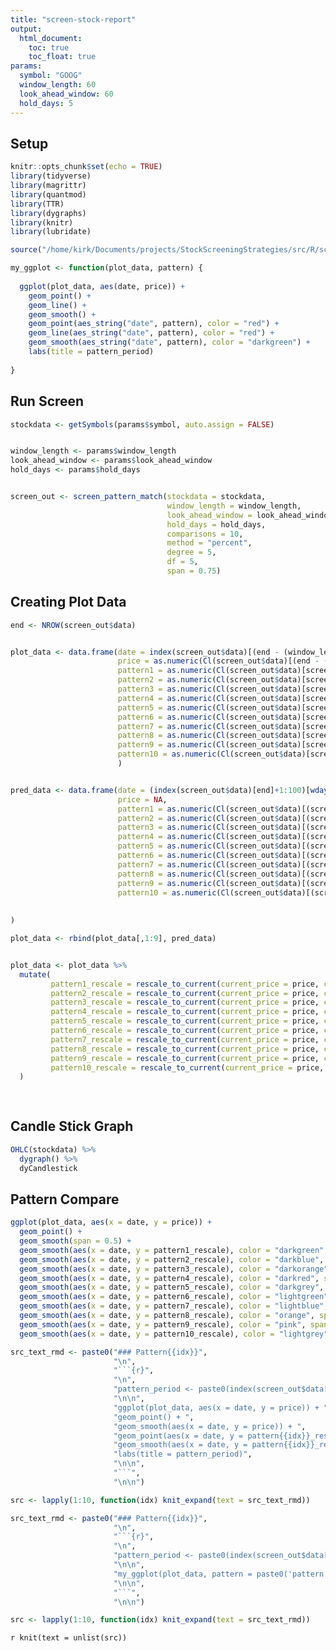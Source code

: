 ```yaml
---
title: "screen-stock-report"
output: 
  html_document:
    toc: true
    toc_float: true
params:
  symbol: "GOOG"
  window_length: 60
  look_ahead_window: 60
  hold_days: 5
---
```


## Setup


```r
knitr::opts_chunk$set(echo = TRUE)
library(tidyverse)
library(magrittr)
library(quantmod)
library(TTR)
library(dygraphs)
library(knitr)
library(lubridate)

source("/home/kirk/Documents/projects/StockScreeningStrategies/src/R/screen-pattern-match.R")

my_ggplot <- function(plot_data, pattern) {
  
  ggplot(plot_data, aes(date, price)) + 
    geom_point() + 
    geom_line() + 
    geom_smooth() + 
    geom_point(aes_string("date", pattern), color = "red") + 
    geom_line(aes_string("date", pattern), color = "red") +
    geom_smooth(aes_string("date", pattern), color = "darkgreen") + 
    labs(title = pattern_period)
  
}

```

## Run Screen

```r


stockdata <- getSymbols(params$symbol, auto.assign = FALSE)


window_length <- params$window_length
look_ahead_window <- params$look_ahead_window
hold_days <- params$hold_days


screen_out <- screen_pattern_match(stockdata = stockdata,
                                   window_length = window_length,
                                   look_ahead_window = look_ahead_window,
                                   hold_days = hold_days,
                                   comparisons = 10,
                                   method = "percent",
                                   degree = 5,
                                   df = 5,
                                   span = 0.75)
```

## Creating Plot Data


```r
end <- NROW(screen_out$data)


plot_data <- data.frame(date = index(screen_out$data)[(end - (window_length - 1)) : end],
                        price = as.numeric(Cl(screen_out$data)[(end - (window_length - 1)) : end]),
                        pattern1 = as.numeric(Cl(screen_out$data)[screen_out$index[1]:(screen_out$index[1] + (window_length - 1))]),
                        pattern2 = as.numeric(Cl(screen_out$data)[screen_out$index[2]:(screen_out$index[2] + (window_length - 1))]),
                        pattern3 = as.numeric(Cl(screen_out$data)[screen_out$index[3]:(screen_out$index[3] + (window_length - 1))]),
                        pattern4 = as.numeric(Cl(screen_out$data)[screen_out$index[4]:(screen_out$index[4] + (window_length - 1))]),
                        pattern5 = as.numeric(Cl(screen_out$data)[screen_out$index[5]:(screen_out$index[5] + (window_length - 1))]),
                        pattern6 = as.numeric(Cl(screen_out$data)[screen_out$index[6]:(screen_out$index[6] + (window_length - 1))]),
                        pattern7 = as.numeric(Cl(screen_out$data)[screen_out$index[7]:(screen_out$index[7] + (window_length - 1))]),
                        pattern8 = as.numeric(Cl(screen_out$data)[screen_out$index[8]:(screen_out$index[8] + (window_length - 1))]),
                        pattern9 = as.numeric(Cl(screen_out$data)[screen_out$index[9]:(screen_out$index[9] + (window_length - 1))]),
                        pattern10 = as.numeric(Cl(screen_out$data)[screen_out$index[10]:(screen_out$index[10] + (window_length - 1))])
                        )


pred_data <- data.frame(date = (index(screen_out$data)[end]+1:100)[wday(index(screen_out$data)[end]+1:(look_ahead_window+hold_days))%in%2:6][1:(look_ahead_window+hold_days)],
                        price = NA,
                        pattern1 = as.numeric(Cl(screen_out$data)[(screen_out$index[1] + window_length):(screen_out$index[1] + (window_length + look_ahead_window + hold_days - 1))]),
                        pattern2 = as.numeric(Cl(screen_out$data)[(screen_out$index[2] + window_length):(screen_out$index[2] + (window_length + look_ahead_window + hold_days - 1))]),
                        pattern3 = as.numeric(Cl(screen_out$data)[(screen_out$index[3] + window_length):(screen_out$index[3] + (window_length + look_ahead_window + hold_days - 1))]),
                        pattern4 = as.numeric(Cl(screen_out$data)[(screen_out$index[4] + window_length):(screen_out$index[4] + (window_length + look_ahead_window + hold_days - 1))]),
                        pattern5 = as.numeric(Cl(screen_out$data)[(screen_out$index[5] + window_length):(screen_out$index[5] + (window_length + look_ahead_window + hold_days - 1))]),
                        pattern6 = as.numeric(Cl(screen_out$data)[(screen_out$index[6] + window_length):(screen_out$index[6] + (window_length + look_ahead_window + hold_days - 1))]),
                        pattern7 = as.numeric(Cl(screen_out$data)[(screen_out$index[7] + window_length):(screen_out$index[7] + (window_length + look_ahead_window + hold_days - 1))]),
                        pattern8 = as.numeric(Cl(screen_out$data)[(screen_out$index[8] + window_length):(screen_out$index[8] + (window_length + look_ahead_window + hold_days - 1))]),
                        pattern9 = as.numeric(Cl(screen_out$data)[(screen_out$index[9] + window_length):(screen_out$index[9] + (window_length + look_ahead_window + hold_days - 1))]),
                        pattern10 = as.numeric(Cl(screen_out$data)[(screen_out$index[10] + window_length):(screen_out$index[10] + (window_length + look_ahead_window + hold_days - 1))])
                             
                             
)

plot_data <- rbind(plot_data[,1:9], pred_data)


plot_data <- plot_data %>%
  mutate(
         pattern1_rescale = rescale_to_current(current_price = price, check_price = pattern1),
         pattern2_rescale = rescale_to_current(current_price = price, check_price = pattern2),
         pattern3_rescale = rescale_to_current(current_price = price, check_price = pattern3),
         pattern4_rescale = rescale_to_current(current_price = price, check_price = pattern4),
         pattern5_rescale = rescale_to_current(current_price = price, check_price = pattern5),
         pattern6_rescale = rescale_to_current(current_price = price, check_price = pattern6),
         pattern7_rescale = rescale_to_current(current_price = price, check_price = pattern7),
         pattern8_rescale = rescale_to_current(current_price = price, check_price = pattern8),
         pattern9_rescale = rescale_to_current(current_price = price, check_price = pattern9),
         pattern10_rescale = rescale_to_current(current_price = price, check_price = pattern10)
  )
         
         
```



## Candle Stick Graph

```r
OHLC(stockdata) %>%
  dygraph() %>%
  dyCandlestick
```


## Pattern Compare {.tabset}

```r
ggplot(plot_data, aes(x = date, y = price)) +
  geom_point() +
  geom_smooth(span = 0.5) +
  geom_smooth(aes(x = date, y = pattern1_rescale), color = "darkgreen", span = 0.5) +
  geom_smooth(aes(x = date, y = pattern2_rescale), color = "darkblue", span = 0.5) +
  geom_smooth(aes(x = date, y = pattern3_rescale), color = "darkorange", span = 0.5) +
  geom_smooth(aes(x = date, y = pattern4_rescale), color = "darkred", span = 0.5) + 
  geom_smooth(aes(x = date, y = pattern5_rescale), color = "darkgrey", span = 0.5) +
  geom_smooth(aes(x = date, y = pattern6_rescale), color = "lightgreen", span = 0.5) +
  geom_smooth(aes(x = date, y = pattern7_rescale), color = "lightblue", span = 0.5) +
  geom_smooth(aes(x = date, y = pattern8_rescale), color = "orange", span = 0.5) +
  geom_smooth(aes(x = date, y = pattern9_rescale), color = "pink", span = 0.5) +
  geom_smooth(aes(x = date, y = pattern10_rescale), color = "lightgrey", span = 0.5)
```


```r
src_text_rmd <- paste0("### Pattern{{idx}}", 
                       "\n",
                       "```{r}",
                       "\n",
                       "pattern_period <- paste0(index(screen_out$data[screen_out$index[{{idx}}]:(screen_out$index[{{idx}}] + (window_length -1))])[c(1,60)],collapse=' to ')",
                       "\n\n",
                       "ggplot(plot_data, aes(x = date, y = price)) + ",
                       "geom_point() + ",
                       "geom_smooth(aes(x = date, y = price)) + ",
                       "geom_point(aes(x = date, y = pattern{{idx}}_rescale), color = 'red') + ",
                       "geom_smooth(aes(x = date, y = pattern{{idx}}_rescale), color = 'darkgreen', span = 0.5) + ",
                       "labs(title = pattern_period)",
                       "\n\n",
                       "```",
                       "\n\n")

src <- lapply(1:10, function(idx) knit_expand(text = src_text_rmd))
```


```r
src_text_rmd <- paste0("### Pattern{{idx}}", 
                       "\n",
                       "```{r}",
                       "\n",
                       "pattern_period <- paste0(index(screen_out$data[screen_out$index[{{idx}}]:(screen_out$index[{{idx}}] + (window_length -1))])[c(1,60)],collapse=' to ')",
                       "\n\n",
                       "my_ggplot(plot_data, pattern = paste0('pattern', {{idx}}, '_rescale'))",
                       "\n\n",
                       "```",
                       "\n\n")

src <- lapply(1:10, function(idx) knit_expand(text = src_text_rmd))
```


`r knit(text = unlist(src))`


<!--

### Pattern 1

```r
idx <- 1

pattern_period <- paste0(
  index(screen_out$data[screen_out$index[idx]:(screen_out$index[idx] + (window_length - 1))])[c(1,60)], 
  collapse=" to ")

ggplot(plot_data, aes(x = date, y = price)) +
  geom_point() +
  geom_smooth(aes(x = date, y = price)) + 
  geom_point(aes_string(x = "date", y = paste0("pattern", idx, "_rescale")), color = "darkgreen") +
  geom_smooth(aes_string(x = "date", y = paste0("pattern", idx, "_rescale")), color = "lightgreen", span = 0.5) +
  labs(title = pattern_period)

```



### Pattern 2

```r
idx <- 2

pattern_period <- paste0(
  index(screen_out$data[screen_out$index[idx]:(screen_out$index[idx] + (window_length - 1))])[c(1,60)], 
  collapse=" to ")

ggplot(plot_data, aes(x = date, y = price)) +
  geom_point() +
  geom_smooth(aes_string(x = "date", y = paste0("pattern", idx, "_rescale")), color = "darkgreen", span = 0.5) +
  labs(title = pattern_period)

```



### Pattern 3

```r
idx <- 3

pattern_period <- paste0(
  index(screen_out$data[screen_out$index[idx]:(screen_out$index[idx] + (window_length - 1))])[c(1,60)], 
  collapse=" to ")

ggplot(plot_data, aes(x = date, y = price)) +
  geom_point() +
  geom_smooth(aes_string(x = "date", y = paste0("pattern", idx, "_rescale")), color = "darkgreen", span = 0.5) +
  labs(title = pattern_period)

```



### Pattern 4

```r
idx <- 4

pattern_period <- paste0(
  index(screen_out$data[screen_out$index[idx]:(screen_out$index[idx] + (window_length - 1))])[c(1,60)], 
  collapse=" to ")

ggplot(plot_data, aes(x = date, y = price)) +
  geom_point() +
  geom_smooth(aes_string(x = "date", y = paste0("pattern", idx, "_rescale")), color = "darkgreen", span = 0.5) +
  labs(title = pattern_period)

```



### Pattern 5

```r
idx <- 5

pattern_period <- paste0(
  index(screen_out$data[screen_out$index[idx]:(screen_out$index[idx] + (window_length - 1))])[c(1,60)], 
  collapse=" to ")

ggplot(plot_data, aes(x = date, y = price)) +
  geom_point() +
  geom_smooth(aes_string(x = "date", y = paste0("pattern", idx, "_rescale")), color = "darkgreen", span = 0.5) +
  labs(title = pattern_period)

```



### Pattern 6

```r
idx <- 6

pattern_period <- paste0(
  index(screen_out$data[screen_out$index[idx]:(screen_out$index[idx] + (window_length - 1))])[c(1,60)], 
  collapse=" to ")

ggplot(plot_data, aes(x = date, y = price)) +
  geom_point() +
  geom_smooth(aes_string(x = "date", y = paste0("pattern", idx, "_rescale")), color = "darkgreen", span = 0.5) +
  labs(title = pattern_period)

```

### Pattern 7

```r
idx <- 7

pattern_period <- paste0(
  index(screen_out$data[screen_out$index[idx]:(screen_out$index[idx] + (window_length - 1))])[c(1,60)], 
  collapse=" to ")

ggplot(plot_data, aes(x = date, y = price)) +
  geom_point() +
  geom_smooth(aes_string(x = "date", y = paste0("pattern", idx, "_rescale")), color = "darkgreen", span = 0.5) +
  labs(title = pattern_period)

```


### Pattern 8

```r
idx <- 8

pattern_period <- paste0(
  index(screen_out$data[screen_out$index[idx]:(screen_out$index[idx] + (window_length - 1))])[c(1,60)], 
  collapse=" to ")

ggplot(plot_data, aes(x = date, y = price)) +
  geom_point() +
  geom_smooth(aes_string(x = "date", y = paste0("pattern", idx, "_rescale")), color = "darkgreen", span = 0.5) +
  labs(title = pattern_period)

```



### Pattern 9

```r
idx <- 9

pattern_period <- paste0(
  index(screen_out$data[screen_out$index[idx]:(screen_out$index[idx] + (window_length - 1))])[c(1,60)], 
  collapse=" to ")

ggplot(plot_data, aes(x = date, y = price)) +
  geom_point() +
  geom_smooth(aes_string(x = "date", y = paste0("pattern", idx, "_rescale")), color = "darkgreen", span = 0.5) +
  labs(title = pattern_period)

```



### Pattern 10

```r
idx <- 10

pattern_period <- paste0(
  index(screen_out$data[screen_out$index[idx]:(screen_out$index[idx] + (window_length - 1))])[c(1,60)], 
  collapse=" to ")

ggplot(plot_data, aes(x = date, y = price)) +
  geom_point() +
  geom_smooth(aes_string(x = "date", y = paste0("pattern", idx, "_rescale")), color = "darkgreen", span = 0.5) +
  labs(title = pattern_period)

```

-->
